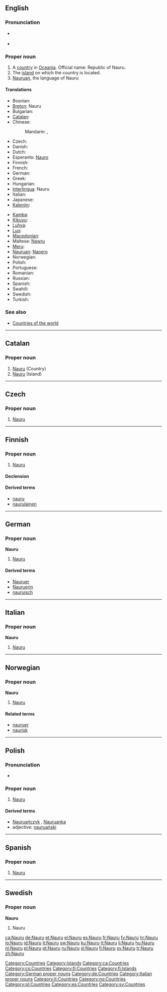 {{also|nauru}}
==English==
{{wikipedia}}

===Pronunciation===
* {{a|UK|US}} {{IPA|/nɑːˈuː.ruː/|/ˈnaʊ.ru/}}
* {{audio|en-us-Nauru.ogg|Audio (US)}}

===Proper noun===
{{en-proper noun}}

# A [[country]] in [[Oceania]]. Official name: Republic of Nauru.
# The [[island]] on which the country is located.
# [[Nauruan]], the language of Nauru

====Translations====
{{trans-top|Republic of Nauru}}
* Bosnian: {{t-|bs|Nauru|m}}
* [[Breton]]: Nauru
* Bulgarian: {{t-|bg|Науру|tr=Naúru}}
* [[Catalan]]: {{t+|ca|Nauru}}
* Chinese:
*: Mandarin: {{t|zh|瑙魯|sc=Hani}}, {{t|zh|瑙鲁|tr=Nǎolǔ|sc=Hani}}
* Czech: {{t-|cs|Nauru}}
* Danish: {{t-|da|Nauru}}
* Dutch: {{t+|nl|Nauru}}
* Esperanto: [[Nauro]]
* Finnish: {{t+|fi|Nauru}}
* French: {{t+|fr|Nauru}}
* German: {{t+|de|Nauru}}
* Greek: {{t+|el|Ναουρού|n|tr=Naouroú}}
* Hungarian: {{t+|hu|Nauru}}
* [[Interlingua]]: Nauru
* Italian: {{t+|it|Nauru}}
* Japanese: {{t-|ja|ナウル|tr=Nauru}}
* [[Kalenjin]]: {{tø|kln|Nauru}}
{{trans-mid}}
* [[Kamba]]: {{tø|kam|Nauru}}
* [[Kikuyu]]: {{tø|ki|Nauru}}
* [[Luhya]]: {{tø|luy|Nauru}}
* [[Luo]]: {{tø|luo|Nauru}}
* [[Macedonian]]: {{t-|mk|Науру|n|tr=Náuru}}
* Maltese: [[Nawru]]
* [[Meru]]: {{tø|mer|Nauru}}
* [[Nauruan]]: [[Naoero]]
* Norwegian: {{t-|no|Nauru}}
* Polish: {{t+|pl|Nauru}}
* Portuguese: {{t+|pt|Nauru|m}}
* Romanian: {{t-|ro|Nauru|n}}
* Russian: {{t+|ru|Науру|tr=Naúru}}
* Spanish: {{t+|es|Nauru|m}}
* Swahili: {{t+|sw|Nauru|xs=Swahili}}
* Swedish: {{t+|sv|Nauru}}
* Turkish: {{t+|tr|Nauru}}
{{trans-bottom}}

===See also===
* [[Appendix:Countries of the world|Countries of the world]]

[[Category:Countries]]
[[Category:Islands]]

----

==Catalan==

===Proper noun===
{{ca-proper noun|m}}

# [[#English|Nauru]] (Country)
# [[#English|Nauru]] (Island)

[[Category:ca:Countries]]

----

==Czech==

===Proper noun===
{{cs-proper noun|g=}}

# [[#English|Nauru]]

[[Category:cs:Countries]]

----

==Finnish==
{{wikipedia|lang=fi}}

===Proper noun===
{{infl|fi|proper noun}}

# [[#English|Nauru]]

====Declension====
{{fi-decl-valo|Naur|||u|np=1}}

====Derived terms====
* [[nauru]]
* [[naurulainen]]

[[Category:fi:Countries]]
[[Category:fi:Islands]]

----

==German==
{{wikipedia|lang=de}}

===Proper noun===
'''Nauru''' {{n}}

# [[#English|Nauru]]

====Derived terms====
* [[Nauruer]]
* [[Nauruerin]]
* [[nauruisch]]

[[Category:German proper nouns]]
[[Category:de:Countries]]

----

==Italian==
{{wikipedia|lang=it}}

===Proper noun===
'''Nauru''' {{m}}

# [[#English|Nauru]]

[[Category:Italian proper nouns]]
[[Category:it:Countries]]

----

==Norwegian==

===Proper noun===
'''Nauru'''

# [[#English|Nauru]]

====Related terms====
* [[nauruer]]
* [[naurisk]]

[[Category:no:Countries]]

----

==Polish==

===Pronunciation===
* {{IPA|/ˈnawru/|lang=pl}}

===Proper noun===
{{infl|pl|proper noun|g=n|undeclinable}}

# [[#English|Nauru]]

====Derived terms====
* [[Nauruańczyk]] {{m}}, [[Nauruanka]] {{f}}
* adjective: [[nauruański]]

[[Category:pl:Countries]]

----

==Spanish==
{{wikipedia|lang=es}}

===Proper noun===
{{es-proper noun|m}}

# [[#English|Nauru]]

[[Category:es:Countries]]

----

==Swedish==

===Proper noun===
'''Nauru'''

# Nauru

[[Category:sv:Countries]]

[[ca:Nauru]]
[[de:Nauru]]
[[et:Nauru]]
[[el:Nauru]]
[[es:Nauru]]
[[fr:Nauru]]
[[fy:Nauru]]
[[hr:Nauru]]
[[io:Nauru]]
[[id:Nauru]]
[[it:Nauru]]
[[sw:Nauru]]
[[ku:Nauru]]
[[lt:Nauru]]
[[li:Nauru]]
[[hu:Nauru]]
[[nl:Nauru]]
[[pl:Nauru]]
[[pt:Nauru]]
[[ru:Nauru]]
[[sl:Nauru]]
[[fi:Nauru]]
[[sv:Nauru]]
[[tr:Nauru]]
[[zh:Nauru]]